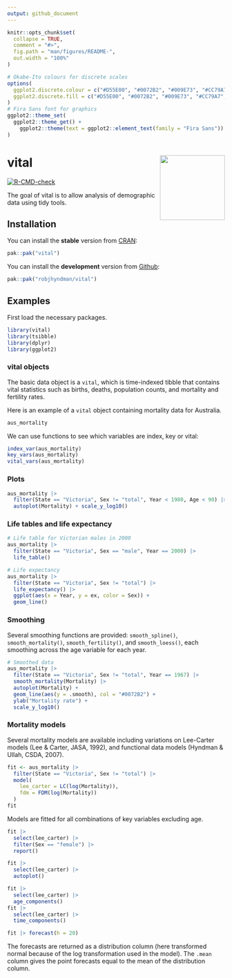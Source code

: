 ```yaml
---
output: github_document
---
```


<!-- README.md is generated from README.Rmd. Please edit that file -->

```r
knitr::opts_chunk$set(
  collapse = TRUE,
  comment = "#>",
  fig.path = "man/figures/README-",
  out.width = "100%"
)

# Okabe-Ito colours for discrete scales
options(
  ggplot2.discrete.colour = c("#D55E00", "#0072B2", "#009E73", "#CC79A7", "#E69F00", "#56B4E9", "#F0E442"),
  ggplot2.discrete.fill = c("#D55E00", "#0072B2", "#009E73", "#CC79A7", "#E69F00", "#56B4E9", "#F0E442")
)
# Fira Sans font for graphics
ggplot2::theme_set(
  ggplot2::theme_get() +
    ggplot2::theme(text = ggplot2::element_text(family = "Fira Sans"))
)
```

# vital  <img src="man/figures/vital-hex.png" align="right" width = 150 />

<!-- badges: start -->
[![R-CMD-check](https://github.com/robjhyndman/vital/actions/workflows/R-CMD-check.yaml/badge.svg)](https://github.com/robjhyndman/vital/actions/workflows/R-CMD-check.yaml)
<!-- badges: end -->

The goal of vital is to allow analysis of demographic data using tidy tools.

## Installation

You can install the **stable** version from
[CRAN](https://cran.r-project.org/package=vital):

```r
pak::pak("vital")
```

You can install the **development** version from
[Github](https://github.com/robjhyndman/vital):

``` r
pak::pak("robjhyndman/vital")
```

## Examples

First load the necessary packages.

```r
library(vital)
library(tsibble)
library(dplyr)
library(ggplot2)
```

### vital objects

The basic data object is a `vital`, which is time-indexed tibble that contains vital statistics such as births, deaths, population counts, and mortality and fertility rates. 

Here is an example of a `vital` object containing mortality data for Australia.

```r
aus_mortality
```

We can use functions to see which variables are index, key or vital:

```r
index_var(aus_mortality)
key_vars(aus_mortality)
vital_vars(aus_mortality)
```

### Plots

```r
aus_mortality |>
  filter(State == "Victoria", Sex != "total", Year < 1980, Age < 90) |>
  autoplot(Mortality) + scale_y_log10()
```

### Life tables and life expectancy

```r
# Life table for Victorian males in 2000
aus_mortality |>
  filter(State == "Victoria", Sex == "male", Year == 2000) |>
  life_table()
```

```r
# Life expectancy
aus_mortality |>
  filter(State == "Victoria", Sex != "total") |>
  life_expectancy() |>
  ggplot(aes(x = Year, y = ex, color = Sex)) +
  geom_line()
```

### Smoothing 

Several smoothing functions are provided: `smooth_spline()`, `smooth_mortality()`, `smooth_fertility()`, and `smooth_loess()`, each smoothing across the age variable for each year.

```r
# Smoothed data
aus_mortality |>
  filter(State == "Victoria", Sex != "total", Year == 1967) |>
  smooth_mortality(Mortality) |>
  autoplot(Mortality) +
  geom_line(aes(y = .smooth), col = "#0072B2") +
  ylab("Mortality rate") +
  scale_y_log10()
```

### Mortality models

Several mortality models are available including variations on Lee-Carter models (Lee & Carter, JASA, 1992), and functional data models (Hyndman & Ullah, CSDA, 2007).  

```r
fit <- aus_mortality |>
  filter(State == "Victoria", Sex != "total") |>
  model(
    lee_carter = LC(log(Mortality)),
    fdm = FDM(log(Mortality))
  )
fit
```

Models are fitted for all combinations of key variables excluding age. 

```r
fit |>
  select(lee_carter) |>
  filter(Sex == "female") |>
  report()
```


```r
fit |>
  select(lee_carter) |>
  autoplot()
```

```r
fit |>
  select(lee_carter) |>
  age_components()
fit |>
  select(lee_carter) |>
  time_components()
```

```r
fit |> forecast(h = 20)
```

The forecasts are returned as a distribution column (here transformed normal because of the log transformation used in the model). The `.mean` column gives the point forecasts equal to the mean of the distribution column.

